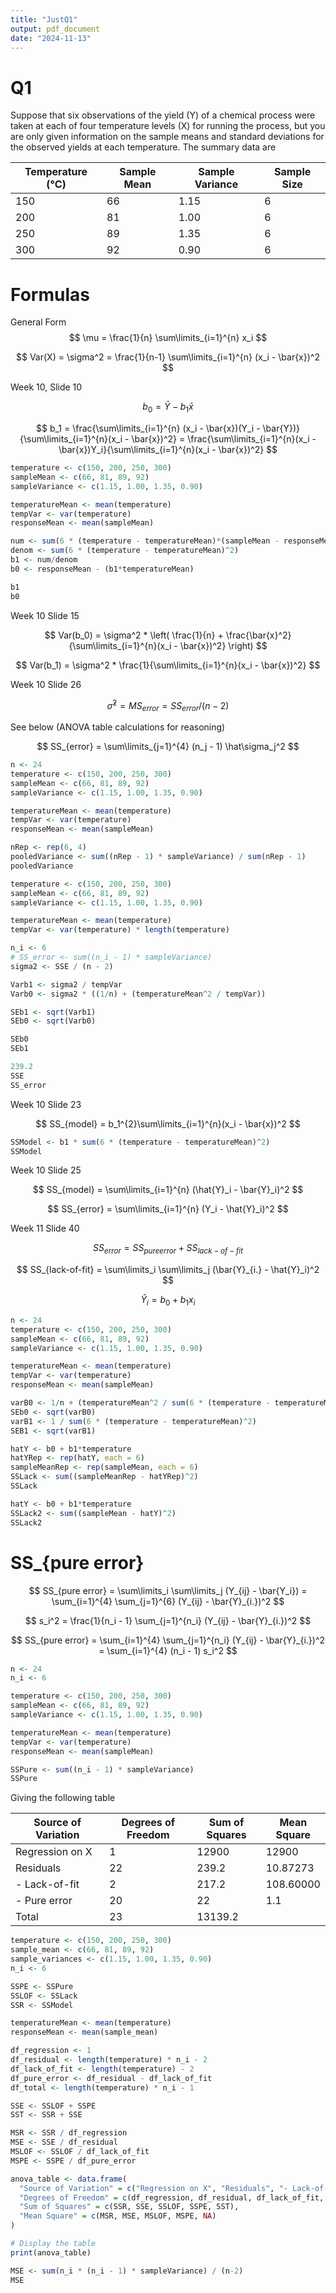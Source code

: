 ```yaml
---
title: "JustQ1"
output: pdf_document
date: "2024-11-13"
---
```


# Q1 

Suppose that six observations of the yield (Y) of a chemical process were taken at each of four temperature levels (X) for running the process, but you are only given information on the sample means and standard deviations for the observed yields at each temperature. The summary data are

| Temperature (°C) | Sample Mean | Sample Variance | Sample Size |
|------------------|-------------|-----------------|-------------|
| 150              | 66          | 1.15            | 6           |
| 200              | 81          | 1.00            | 6           |
| 250              | 89          | 1.35            | 6           |
| 300              | 92          | 0.90            | 6           |

# Formulas 

General Form
$$
\mu = \frac{1}{n} \sum\limits_{i=1}^{n} x_i 
$$

$$
Var(X) = \sigma^2 = \frac{1}{n-1} \sum\limits_{i=1}^{n} (x_i - \bar{x})^2
$$

Week 10, Slide 10 

$$
b_0 = \bar{Y} - b_1 \bar{x}
$$

$$
b_1 = \frac{\sum\limits_{i=1}^{n} (x_i - \bar{x})(Y_i - \bar{Y})}{\sum\limits_{i=1}^{n}(x_i - \bar{x})^2} = \frac{\sum\limits_{i=1}^{n}(x_i - \bar{x})Y_i}{\sum\limits_{i=1}^{n}(x_i - \bar{x})^2}
$$

```r
temperature <- c(150, 200, 250, 300)
sampleMean <- c(66, 81, 89, 92)
sampleVariance <- c(1.15, 1.00, 1.35, 0.90)

temperatureMean <- mean(temperature)
tempVar <- var(temperature)
responseMean <- mean(sampleMean)

num <- sum(6 * (temperature - temperatureMean)*(sampleMean - responseMean))
denom <- sum(6 * (temperature - temperatureMean)^2) 
b1 <- num/denom
b0 <- responseMean - (b1*temperatureMean)

b1
b0 
```

Week 10 Slide 15 

$$
Var(b_0) = \sigma^2 * \left( \frac{1}{n} + \frac{\bar{x}^2}{\sum\limits_{i=1}^{n}(x_i - \bar{x})^2} \right)
$$

$$
Var(b_1) = \sigma^2 * \frac{1}{\sum\limits_{i=1}^{n}(x_i - \bar{x})^2}
$$

Week 10 Slide 26 

$$
\hat{\sigma}^2 = MS_{error} = SS_{error} / (n-2)
$$

See below (ANOVA table calculations for reasoning)

$$
SS_{error} = \sum\limits_{j=1}^{4} (n_j - 1) \hat\sigma_j^2
$$

```r
n <- 24 
temperature <- c(150, 200, 250, 300)
sampleMean <- c(66, 81, 89, 92)
sampleVariance <- c(1.15, 1.00, 1.35, 0.90)

temperatureMean <- mean(temperature)
tempVar <- var(temperature)
responseMean <- mean(sampleMean)

nRep <- rep(6, 4)
pooledVariance <- sum((nRep - 1) * sampleVariance) / sum(nRep - 1)
pooledVariance
```

```r
temperature <- c(150, 200, 250, 300)
sampleMean <- c(66, 81, 89, 92)
sampleVariance <- c(1.15, 1.00, 1.35, 0.90)

temperatureMean <- mean(temperature)
tempVar <- var(temperature) * length(temperature)

n_i <- 6
# SS_error <- sum((n_i - 1) * sampleVariance)
sigma2 <- SSE / (n - 2)

Varb1 <- sigma2 / tempVar
Varb0 <- sigma2 * ((1/n) + (temperatureMean^2 / tempVar))

SEb1 <- sqrt(Varb1)
SEb0 <- sqrt(Varb0)

SEb0
SEb1
```

```r
239.2 
SSE
SS_error
```

Week 10 Slide 23 

$$
SS_{model} = b_1^{2}\sum\limits_{i=1}^{n}(x_i - \bar{x})^2
$$

```r
SSModel <- b1 * sum(6 * (temperature - temperatureMean)^2)
SSModel
```

Week 10 Slide 25 

$$
SS_{model} = \sum\limits_{i=1}^{n} (\hat{Y}_i - \bar{Y}_i)^2
$$

$$
SS_{error} = \sum\limits_{i=1}^{n} (Y_i - \hat{Y}_i)^2
$$

Week 11 Slide 40 

$$
SS_{error} = SS_{pure error} + SS_{lack-of-fit}
$$

$$
SS_{lack-of-fit} = \sum\limits_i \sum\limits_j (\bar{Y}_{i.} - \hat{Y}_i)^2 
$$

$$
\hat{Y}_i = b_0 + b_1x_i
$$

```r
n <- 24 
temperature <- c(150, 200, 250, 300)
sampleMean <- c(66, 81, 89, 92)
sampleVariance <- c(1.15, 1.00, 1.35, 0.90)

temperatureMean <- mean(temperature)
tempVar <- var(temperature)
responseMean <- mean(sampleMean)

varB0 <- 1/n + (temperatureMean^2 / sum(6 * (temperature - temperatureMean)^2) )
SEb0 <- sqrt(varB0)
varB1 <- 1 / sum(6 * (temperature - temperatureMean)^2)
SEB1 <- sqrt(varB1)

hatY <- b0 + b1*temperature
hatYRep <- rep(hatY, each = 6)
sampleMeanRep <- rep(sampleMean, each = 6)
SSLack <- sum((sampleMeanRep - hatYRep)^2)
SSLack

hatY <- b0 + b1*temperature
SSLack2 <- sum((sampleMean - hatY)^2)
SSLack2
```

# SS_{pure error} 

$$
SS_{pure error} = \sum\limits_i \sum\limits_j (Y_{ij} - \bar{Y_i}) = \sum_{i=1}^{4} \sum_{j=1}^{6} (Y_{ij} - \bar{Y}_{i.})^2
$$

$$
s_i^2 = \frac{1}{n_i - 1} \sum_{j=1}^{n_i} (Y_{ij} - \bar{Y}_{i.})^2
$$

$$
SS_{pure error} = \sum_{i=1}^{4} \sum_{j=1}^{n_i} (Y_{ij} - \bar{Y}_{i.})^2 = \sum_{i=1}^{4} (n_i - 1) s_i^2
$$
```r
n <- 24 
n_i <- 6 

temperature <- c(150, 200, 250, 300)
sampleMean <- c(66, 81, 89, 92)
sampleVariance <- c(1.15, 1.00, 1.35, 0.90)

temperatureMean <- mean(temperature)
tempVar <- var(temperature)
responseMean <- mean(sampleMean)

SSPure <- sum((n_i - 1) * sampleVariance)
SSPure
```

Giving the following table 

| Source of Variation | Degrees of Freedom | Sum of Squares | Mean Square |
|---------------------|--------------------|----------------|-------------|
| Regression on X     | 1                  |  12900         | 12900       |
| Residuals           | 22                 |  239.2         | 10.87273	  |
| - Lack-of-fit       | 2                  |  217.2         | 108.60000	  |
| - Pure error        | 20                 |  22            | 1.1         |
| Total               | 23                 |  13139.2       |             |


```r
temperature <- c(150, 200, 250, 300)  
sample_mean <- c(66, 81, 89, 92)      
sample_variances <- c(1.15, 1.00, 1.35, 0.90) 
n_i <- 6  

SSPE <- SSPure
SSLOF <- SSLack
SSR <- SSModel

temperatureMean <- mean(temperature)
responseMean <- mean(sample_mean)

df_regression <- 1
df_residual <- length(temperature) * n_i - 2
df_lack_of_fit <- length(temperature) - 2
df_pure_error <- df_residual - df_lack_of_fit
df_total <- length(temperature) * n_i - 1

SSE <- SSLOF + SSPE 
SST <- SSR + SSE

MSR <- SSR / df_regression
MSE <- SSE / df_residual
MSLOF <- SSLOF / df_lack_of_fit
MSPE <- SSPE / df_pure_error

anova_table <- data.frame(
  "Source of Variation" = c("Regression on X", "Residuals", "- Lack-of-fit", "- Pure error", "Total"),
  "Degrees of Freedom" = c(df_regression, df_residual, df_lack_of_fit, df_pure_error, df_total),
  "Sum of Squares" = c(SSR, SSE, SSLOF, SSPE, SST),
  "Mean Square" = c(MSR, MSE, MSLOF, MSPE, NA)
)

# Display the table
print(anova_table)
```

```r
MSE <- sum(n_i * (n_i - 1) * sampleVariance) / (n-2)
MSE
```